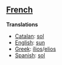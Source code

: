 ==[[French]]==

'''Translations'''
*[[Catalan]]: [[sol]]
*[[English]]: [[sun]]
*[[Greek]]: [[ilios|&iacute;lios]]/[[elios]]
*[[Spanish]]: [[sol]]